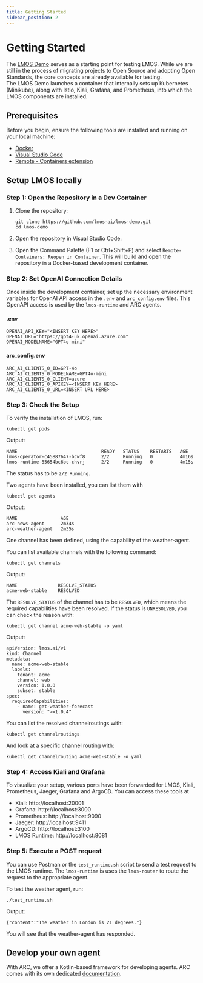 ```yaml
---
title: Getting Started
sidebar_position: 2
---
```


# Getting Started

The [LMOS Demo](https://github.com/lmos-ai/lmos-demo) serves as a starting point for testing LMOS. While we are still in the process of migrating projects to Open Source and adopting Open Standards, the core concepts are already available for testing. <br />
The LMOS Demo launches a container that internally sets up Kubernetes (Minikube), along with Istio, Kiali, Grafana, and Prometheus, into which the LMOS components are installed.

## Prerequisites

Before you begin, ensure the following tools are installed and running on your local machine:

- [Docker](https://docs.docker.com/get-docker/)
- [Visual Studio Code](https://code.visualstudio.com/)
- [Remote - Containers extension](https://marketplace.visualstudio.com/items?itemName=ms-vscode-remote.remote-containers)

## Setup LMOS locally

### Step 1: Open the Repository in a Dev Container

1. Clone the repository:
    ```shell
    git clone https://github.com/lmos-ai/lmos-demo.git
    cd lmos-demo
    ```

2. Open the repository in Visual Studio Code:

3. Open the Command Palette (F1 or Ctrl+Shift+P) and select `Remote-Containers: Reopen in Container`. This will build and open the repository in a Docker-based development container.

### Step 2: Set OpenAI Connection Details
Once inside the development container, set up the necessary environment variables for OpenAI API access in the `.env` and `arc_config.env` files.
This OpenAPI access is used by the `lmos-runtime` and ARC agents.

#### .env
```
OPENAI_API_KEY="<INSERT KEY HERE>"
OPENAI_URL="https://gpt4-uk.openai.azure.com"
OPENAI_MODELNAME="GPT4o-mini"
```

#### arc_config.env
```
ARC_AI_CLIENTS_0_ID=GPT-4o
ARC_AI_CLIENTS_0_MODELNAME=GPT4o-mini
ARC_AI_CLIENTS_0_CLIENT=azure
ARC_AI_CLIENTS_0_APIKEY=<INSERT KEY HERE>
ARC_AI_CLIENTS_0_URL=<INSERT URL HERE>
```

### Step 3: Check the Setup

To verify the installation of LMOS, run:

```
kubectl get pods
```

Output:

```
NAME                               READY   STATUS    RESTARTS   AGE
lmos-operator-c45887647-bcwf8      2/2     Running   0          4m16s
lmos-runtime-85654bc6bc-chvrj      2/2     Running   0          4m15s
```

The status has to be `2/2 Running`.

Two agents have been installed, you can list them with 

```
kubectl get agents
```

Output:

```
NAME                AGE
arc-news-agent      2m34s
arc-weather-agent   2m35s
```

One channel has been defined, using the capability of the weather-agent.

You can list available channels with the following command:

```
kubectl get channels
```

Output:

```
NAME               RESOLVE_STATUS
acme-web-stable    RESOLVED
```

The `RESOLVE_STATUS` of the channel has to be `RESOLVED`, which means the required capabilities have been resolved.
If the status is `UNRESOLVED`, you can check the reason with: 

```
kubectl get channel acme-web-stable -o yaml
```

Output:
```
apiVersion: lmos.ai/v1
kind: Channel
metadata:
  name: acme-web-stable
  labels:
    tenant: acme
    channel: web
    version: 1.0.0
    subset: stable
spec:
  requiredCapabilities:
    - name: get-weather-forecast
      version: ">=1.0.4"
```

You can list the resolved channelroutings with:

```
kubectl get channelroutings
```

And look at a specific channel routing with:

```
kubectl get channelrouting acme-web-stable -o yaml
```

### Step 4: Access Kiali and Grafana

To visualize your setup, various ports have been forwarded for LMOS, Kiali, Prometheus, Jaeger, Grafana and ArgoCD. You can access these tools at

- Kiali: http://localhost:20001
- Grafana: http://localhost:3000
- Prometheus: http://localhost:9090
- Jaeger: http://localhost:9411
- ArgoCD: http://localhost:3100
- LMOS Runtime: http://localhost:8081

### Step 5: Execute a POST request

You can use Postman or the `test_runtime.sh` script to send a test request to the LMOS runtime. 
The `lmos-runtime` is uses the `lmos-router` to route the request to the appropriate agent.

To test the weather agent, run:

```
./test_runtime.sh
```

Output:

```
{"content":"The weather in London is 21 degrees."}
```

You will see that the weather-agent has responded. 


## Develop your own agent

With ARC, we offer a Kotlin-based framework for developing agents. 
ARC comes with its own dedicated [documentation](https://lmos-ai.github.io/arc/docs/index).